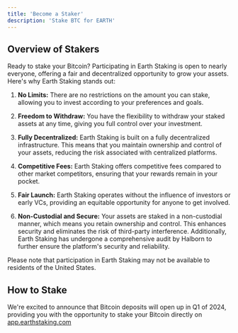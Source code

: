 ```yaml
---
title: 'Become a Staker'
description: 'Stake BTC for EARTH'
---
```

## Overview of Stakers
Ready to stake your Bitcoin? Participating in Earth Staking is open to nearly everyone, offering a fair and decentralized opportunity to grow your assets. Here's why Earth Staking stands out:

1. **No Limits:** There are no restrictions on the amount you can stake, allowing you to invest according to your preferences and goals.

2. **Freedom to Withdraw:** You have the flexibility to withdraw your staked assets at any time, giving you full control over your investment.

3. **Fully Decentralized:** Earth Staking is built on a fully decentralized infrastructure. This means that you maintain ownership and control of your assets, reducing the risk associated with centralized platforms.

4. **Competitive Fees:** Earth Staking offers competitive fees compared to other market competitors, ensuring that your rewards remain in your pocket.

5. **Fair Launch:** Earth Staking operates without the influence of investors or early VCs, providing an equitable opportunity for anyone to get involved.

6. **Non-Custodial and Secure:** Your assets are staked in a non-custodial manner, which means you retain ownership and control. This enhances security and eliminates the risk of third-party interference. Additionally, Earth Staking has undergone a comprehensive audit by Halborn to further ensure the platform's security and reliability.

Please note that participation in Earth Staking may not be available to residents of the United States.

## How to Stake
We're excited to announce that Bitcoin deposits will open up in Q1 of 2024, providing you with the opportunity to stake your Bitcoin directly on [app.earthstaking.com](https://app.earthstaking.com)